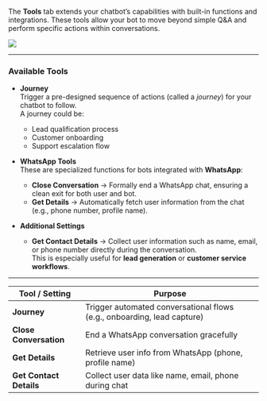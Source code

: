 

The **Tools** tab extends your chatbot’s capabilities with built-in functions and integrations. These tools allow your bot to move beyond simple Q&A and perform specific actions within conversations.

<Frame>
  <img src="/ai-agents/conversational-ai-agent/settings/tools.png" />
</Frame>

---
### Available Tools

- **Journey**  
  Trigger a pre-designed sequence of actions (called a *journey*) for your chatbot to follow.  
  A journey could be:  
  - Lead qualification process  
  - Customer onboarding   
  - Support escalation flow  

- **WhatsApp Tools**  
  These are specialized functions for bots integrated with **WhatsApp**:  
  - **Close Conversation** → Formally end a WhatsApp chat, ensuring a clean exit for both user and bot.  
  - **Get Details** → Automatically fetch user information from the chat (e.g., phone number, profile name).  

- **Additional Settings**  
  - **Get Contact Details** → Collect user information such as name, email, or phone number directly during the conversation.  
    This is especially useful for **lead generation** or **customer service workflows**.  

---

| Tool / Setting        | Purpose                                                                 |
|------------------------|-------------------------------------------------------------------------|
| **Journey**            | Trigger automated conversational flows (e.g., onboarding, lead capture) |
| **Close Conversation** | End a WhatsApp conversation gracefully                                  |
| **Get Details**        | Retrieve user info from WhatsApp (phone, profile name)                  |
| **Get Contact Details**| Collect user data like name, email, phone during chat                   |
